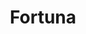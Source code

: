 ---
title: "Fortuna"
slug: "fortuna"
arcana: "Fortune"

image: "./Fortuna.jpg"

phys: ""
gun: ""
fire: "null"
ice: ""
elec: "weak"
wind: "null"
psy: ""
nuke: ""
bless: ""
curse: ""
---